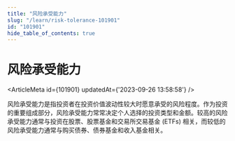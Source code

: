 ```yaml
---
title: "风险承受能力"
slug: "/learn/risk-tolerance-101901"
id: "101901"
hide_table_of_contents: true
---
```



# 风险承受能力

<ArticleMeta id={101901} updatedAt={'2023-09-26 13:58:58'} />
<div className='border-solid border-b border-t-0 my-4 border-[var(--ifm-color-gray-300)]' />

风险承受能力是指投资者在投资价值波动性较大时愿意承受的风险程度。作为投资的重要组成部分，风险承受能力常常决定个人选择的投资类型和金额。较高的风险承受能力通常与投资在股票、股票基金和交易所交易基金 (ETFs) 相关，而较低的风险承受能力通常与购买债券、债券基金和收入基金相关。
